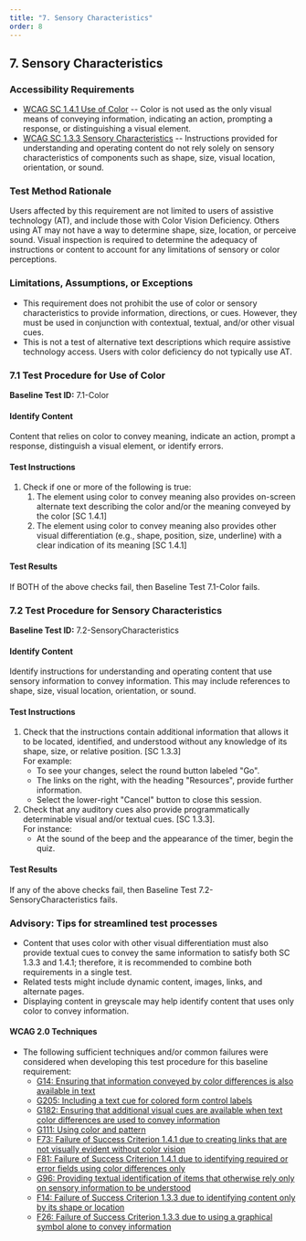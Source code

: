 ```yaml
---
title: "7. Sensory Characteristics"
order: 8
---
```

## 7. Sensory Characteristics

### Accessibility Requirements

-   [WCAG SC 1.4.1 Use of Color](https://www.w3.org/TR/UNDERSTANDING-WCAG20/visual-audio-contrast-without-color.html) -- Color is not used as the only visual means of conveying information, indicating an action, prompting a response, or distinguishing a visual element.
-   [WCAG SC 1.3.3 Sensory Characteristics](https://www.w3.org/TR/UNDERSTANDING-WCAG20/content-structure-separation-understanding.html) -- Instructions provided for understanding and operating content do not rely solely on sensory characteristics of components such as shape, size, visual location, orientation, or sound.

### Test Method Rationale

Users affected by this requirement are not limited to users of assistive technology (AT), and include those with Color Vision Deficiency. Others using AT may not have a way to determine shape, size, location, or perceive sound. Visual inspection is required to determine the adequacy of instructions or content to account for any limitations of sensory or color perceptions.

### Limitations, Assumptions, or Exceptions

-   This requirement does not prohibit the use of color or sensory characteristics to provide information, directions, or cues. However, they must be used in conjunction with contextual, textual, and/or other visual cues.
-   This is not a test of alternative text descriptions which require assistive technology access. Users with color deficiency do not typically use AT.

### 7.1 Test Procedure for Use of Color

**Baseline Test ID:** 7.1-Color
#### Identify Content
<p id="1IC">Content that relies on color to convey meaning, indicate an action, prompt a response, distinguish a visual element, or identify errors.</p>

#### Test Instructions
<ol id="1TI">
    <li id="1TI-1">
    Check if one or more of the following is true:
    <ol>
        <li id="1TI-1i">The element using color to convey meaning also provides on-screen alternate text describing the color and/or the meaning conveyed by the color [SC 1.4.1]</li>
        <li id="1TI-1II">The element using color to convey meaning also provides other visual differentiation (e.g., shape, position, size, underline) with a clear indication of its meaning [SC 1.4.1]</li>
    </ol></li>
</ol>

#### Test Results
<p id="1TR">If BOTH of the above checks fail, then Baseline Test 7.1-Color fails.</p>

### 7.2 Test Procedure for Sensory Characteristics
**Baseline Test ID:** 7.2-SensoryCharacteristics
#### Identify Content
<p id="2IC">Identify instructions for understanding and operating content that use sensory information to convey information. This may include references to shape, size, visual location, orientation, or sound.</p>

#### Test Instructions
<ol id="2TI">
    <li id="2TI-1">
    Check that the instructions contain additional information that allows it to be located, identified, and understood without any knowledge of its shape, size, or relative position. [SC 1.3.3]<br />
    For example:
        <ul>
            <li>To see your changes, select the round button labeled "Go".</li>
            <li>The links on the right, with the heading "Resources", provide further information.</li>
            <li>Select the lower-right "Cancel" button to close this session.</li>
        </ul>
    </li>
    <li id="2TI-2">
    Check that any auditory cues also provide programmatically determinable visual and/or textual cues. [SC 1.3.3].<br />
    For instance:
        <ul>
            <li>At the sound of the beep and the appearance of the timer, begin the quiz.</li>
        </ul>
    </li>
</ol>

#### Test Results
<p id="2TR">If any of the above checks fail, then Baseline Test 7.2-SensoryCharacteristics fails.</p>

### Advisory: Tips for streamlined test processes

-   Content that uses color with other visual differentiation must also provide textual cues to convey the same information to satisfy both SC 1.3.3 and 1.4.1; therefore, it is recommended to combine both requirements in a single test.
-   Related tests might include dynamic content, images, links, and alternate pages.
-   Displaying content in greyscale may help identify content that uses only color to convey information.

#### WCAG 2.0 Techniques
-   The following sufficient techniques and/or common failures were considered when developing this test procedure for this baseline requirement:
    -   [G14: Ensuring that information conveyed by color differences is also available in text](https://www.w3.org/TR/WCAG20-TECHS/G14.html)
    -   [G205: Including a text cue for colored form control labels](https://www.w3.org/TR/WCAG20-TECHS/G205.html)
    -   [G182: Ensuring that additional visual cues are available when text color differences are used to convey information](https://www.w3.org/TR/WCAG20-TECHS/G182.html)
    -   [G111: Using color and pattern](https://www.w3.org/TR/WCAG20-TECHS/G111.html)
    -   [F73: Failure of Success Criterion 1.4.1 due to creating links that are not visually evident without color vision](https://www.w3.org/TR/WCAG20-TECHS/F73.html)
    -   [F81: Failure of Success Criterion 1.4.1 due to identifying required or error fields using color differences only](https://www.w3.org/TR/WCAG20-TECHS/F81.html)
    -   [G96: Providing textual identification of items that otherwise rely only on sensory information to be understood](https://www.w3.org/TR/WCAG20-TECHS/G96.html)
    -   [F14: Failure of Success Criterion 1.3.3 due to identifying content only by its shape or location](https://www.w3.org/TR/WCAG20-TECHS/F14.html)
    -   [F26: Failure of Success Criterion 1.3.3 due to using a graphical symbol alone to convey information](https://www.w3.org/TR/WCAG20-TECHS/F26.html)
